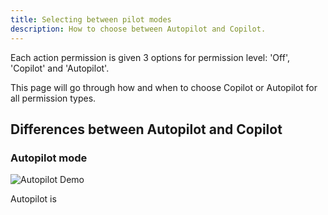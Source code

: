 ```yaml
---
title: Selecting between pilot modes
description: How to choose between Autopilot and Copilot.
---
```


Each action permission is given 3 options for permission level: 'Off', 'Copilot' and 'Autopilot'.

This page will go through how and when to choose Copilot or Autopilot for all permission types.

## Differences between Autopilot and Copilot

### Autopilot mode

![Autopilot Demo](/neuropilot/demo-autopilot.gif)

Autopilot is
